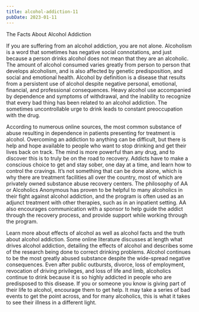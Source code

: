 ```yaml
---
title: alcohol-addiction-11
pubDate: 2023-01-11
---
```


The Facts About Alcohol Addiction

If you are suffering from an alcohol addiction, you are not alone. Alcoholism is a word that sometimes has negative social connotations, and just because a person drinks alcohol does not mean that they are an alcoholic. The amount of alcohol consumed varies greatly from person to person that develops alcoholism, and is also affected by genetic predisposition, and social and emotional health. Alcohol by definition is a disease that results from a persistent use of alcohol despite negative personal, emotional, financial, and professional consequences. Heavy alcohol use accompanied by dependence and symptoms of withdrawal, and the inability to recognize that every bad thing has been related to an alcohol addiction. The sometimes uncontrollable urge to drink leads to constant preoccupation with the drug.  

According to numerous online sources, the most common substance of abuse resulting in dependence in patients presenting for treatment is alcohol. Overcoming an addiction to anything can be difficult, but there is help and hope available to people who want to stop drinking and get their lives back on track. The mind is more powerful than any drug, and to discover this is to truly be on the road to recovery. Addicts have to make a conscious choice to get and stay sober, one day at a time, and learn how to control the cravings. It’s not something that can be done alone, which is why there are treatment facilities all over the country, most of which are privately owned substance abuse recovery centers. The philosophy of AA or Alcoholics Anonymous has proven to be helpful to many alcoholics in their fight against alcohol addiction, and the program is often used as an adjunct treatment with other therapies, such as in an inpatient setting. AA also encourages communication with a sponsor to help guide the addict through the recovery process, and provide support while working through the program. 

Learn more about effects of alcohol as well as alcohol facts and the truth about alcohol addiction. Some online literature discusses at length what drives alcohol addiction, detailing the effects of alcohol and describes some of the research being done to correct drinking problems. Alcohol continues to be the most greatly abused substance despite the wide-spread negative consequences. Even after public outbursts, divorce, loss of employment, revocation of driving privileges, and loss of life and limb, alcoholics continue to drink because it is so highly addicted in people who are predisposed to this disease. If you or someone you know is giving part of their life to alcohol, encourage them to get help. It may take a series of bad events to get the point across, and for many alcoholics, this is what it takes to see their illness in a different light.